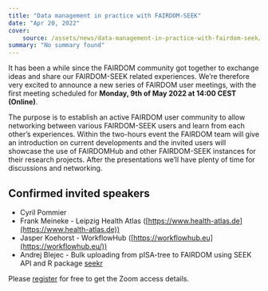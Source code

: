 ```yaml
---
title: "Data management in practice with FAIRDOM-SEEK"
date: "Apr 20, 2022"
cover:
    source: /assets/news/data-management-in-practice-with-fairdom-seek/cover.png
summary: "No summary found"
---
```


It has been a while since the FAIRDOM community got together to exchange ideas and share our FAIRDOM-SEEK related experiences. We’re therefore very excited to announce a new series of FAIRDOM user meetings, with the first meeting scheduled for **Monday, 9th of May 2022 at 14:00 CEST (Online)**.

The purpose is to establish an active FAIRDOM user community to allow networking between various FAIRDOM-SEEK users and learn from each other’s experiences. Within the two-hours event the FAIRDOM team will give an introduction on current developments and the invited users will showcase the use of FAIRDOMHub and other FAIRDOM-SEEK instances for their research projects. After the presentations we’ll have plenty of time for discussions and networking.

## Confirmed invited speakers

- Cyril Pommier
- Frank Meineke - Leipzig Health Atlas ([https://www.health-atlas.de](https://www.health-atlas.de))
- Jasper Koehorst - WorkflowHub ([https://workflowhub.eu](https://workflowhub.eu/))
- Andrej Blejec - Bulk uploading from pISA-tree to FAIRDOM using SEEK API and R package [seekr](https://github.com/NIB-SI/seekr)

Please [register](https://kta-email.zoom.us/meeting/register/tJcucuGrqDsoGNQmGSvYQ0oI4_eOB_AScmRF) for free to get the Zoom access details.
